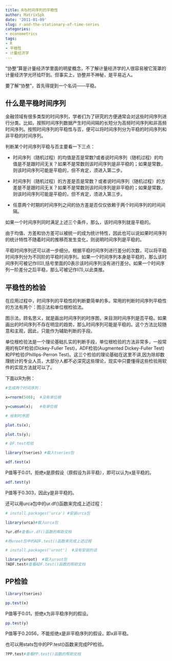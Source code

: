 ```yaml
---
title: R与时间序列的平稳性
author: MatrixSpk
date: '2011-01-09'
slug: r-and-the-stationary-of-time-series
categories:
- econometrics
tags:
- R
- 平稳性
- 计量经济学
---
```

“协整”算是计量经济学里面的明星概念，不了解计量经济学的人很容易被它笼罩的计量经济学光环给吓到。但事实上，协整并不神秘，是平易近人。

要了解“协整”，首先得提到一个名词——平稳。

## 什么是平稳时间序列

金融领域有很多类型的时间序列，学者们为了研究的方便通常会对这些时间序列进行分类。比如，按照时间序列数据产生时间间隔的长短分为高频时间序列和非高频时间序列。按照时间序列的平稳性与否，便可以将时间序列分为平稳的时间序列和非平稳的时间序列。

判断某个时间序列平稳与否主要看一下三点：

* 时间序列（随机过程）的均值是否是常数?或者说时间序列（随机过程）的均值是不是跟时间无关？如果不是常数则该时间序列是非平稳的；如果是常数，则该时间序列可能是平稳的，但不肯定，须进入第二步。

* 时间序列（随机过程）的方差是否是常数？或者说时间序列（随机过程）的方差是不是跟时间无关？如果不是常数则该时间序列是非平稳的；如果是常数，则该时间序列可能是平稳的，但不肯定，须进入第三步。

* 任意两个时期的时间序列之间的协方差是否仅仅依赖于两个时间序列的时间间隔。

如果一个时间序列同时满足上述三个条件，那么，该时间序列就是平稳的。

由于均值、方差和协方差可以被统一的成为统计特性，因此也可以说如果时间序列的统计特性不随着时间的推移而发生变化，则说明时间序列是平稳的。

平稳时间序列还可以进一步细分。根据平稳时间序列进行差分的次数，可以将平稳时间序列分为不同阶的平稳时间序列。如果一个时间序列本身是平稳的，那么该时间序列可被记作I(0),括号里面的0表示该时间序列没有进行差分。如果一个时间序列一阶差分之后平稳，那么可被记作I(1),以此类推。

## 平稳性的检验

在应用过程中，时间序列的平稳性的判断要简单的多。常用的判断时间序列平稳性的方法有两个：图示法和单位根检验法。

图示法，顾名思义，就是画出时间序列的时序图，来目测时间序列是否平稳。如果画出的时间序列不存在明显的趋势，那么时间序列可能是平稳的。这个方法比较随意和主观，因此，只能作为辅助判断的手段。

单位根检验法是一个理论基础扎实的判断手段，单位根检验的方法非常多，一般常用的有DF检验(Dickey-Fuller Test)，ADF检验(Augmented Dickey-Fuller Test)和PP检验(Phillips-Perron Test)。这三个检验的理论基础在这里不讲,因为除却数理统计的专业人员，大部分人都不必深究这些理论，现实中只要懂得这些检验用软件的实现方法就可以了。

下面以R为例：

```r
#生成两个时间序列：

x=rnorm(500);  #没有单位根

y=cumsum(x);   #有单位根

# 绘制时序图

plot.ts(x);

plot.ts(y);

# DF.test检验

library(tseries) #载入tseries包

adf.test(x)

```

P值等于0.01，拒绝x是原假设（原假设为非平稳），即可以认为x是平稳的。

```r
adf.test(y)
```

P值等于0.303，因此y是非平稳的。

还可以用urca包中的ur.df()函数来完成上述过程：

```R
# install.packages('urca') #安装urca包

library(urca)#载入urca包

?ur.df#查看ur.df()函数的帮助文档

#用uroot包中的ADF.test()函数来完成上述过程

# install.packages('uroot')  #没有安装的话

library(uroot)  #载入uroot包
?ADF.test#查看ADF.test()函数的帮助文档
```

## PP检验

```R
library(tseries)

pp.test(x)

```

P值等于0.01，拒绝x为非平稳序列的假设。

```R
pp.test(y)
```

P值等于0.2056，不能拒绝x是非平稳序列的假设，即x非平稳。

也可以用stats包中的PP.test()函数来完成PP检验。

```R
?PP.test#查看PP.test()函数的帮助文档
```